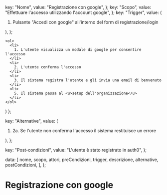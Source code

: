 
  key: "Nome",
  value: "Registrazione con google",
};
  key: "Scopo",
  value: "Effettuare l'accesso utilizzando l'account google",
};
  key: "Trigger",
  value: (
    <ol>
      <li>
        Pulsante "Accedi con google" all'interno del form di registrazione/login
      </li>
    </ol>
  ),
};

    <ol>
      <li>
        1. L'utente visualizza un modale di google per consentire l'accesso
      </li>
      <li>
        2. L'utente conferma l'accesso
      </li>
      <li>
        3. Il sistema registra l'utente e gli invia una email di benvenuto
      </li>
      <li>
        5. Il sistema passa al <u>setup dell'organizzazione</u>
      </li>
    </ol>

) };

  key: "Alternative",
  value: (
    <ol>
      <li>
        2a. Se l'utente non conferma l'accesso il sistema restituisce un errore
      </li>
    </ol>
  ),
};

  key: "Post-condizioni",
  value: "L'utente è stato registrato in auth0",
};

  data: [
    nome,
    scopo,
    attori,
    preCondizioni,
    trigger,
    descrizione,
    alternative,
    postCondizioni,
  ],
};

# Registrazione con google

<VerticalTable props={verticalTableProps}></VerticalTable>
